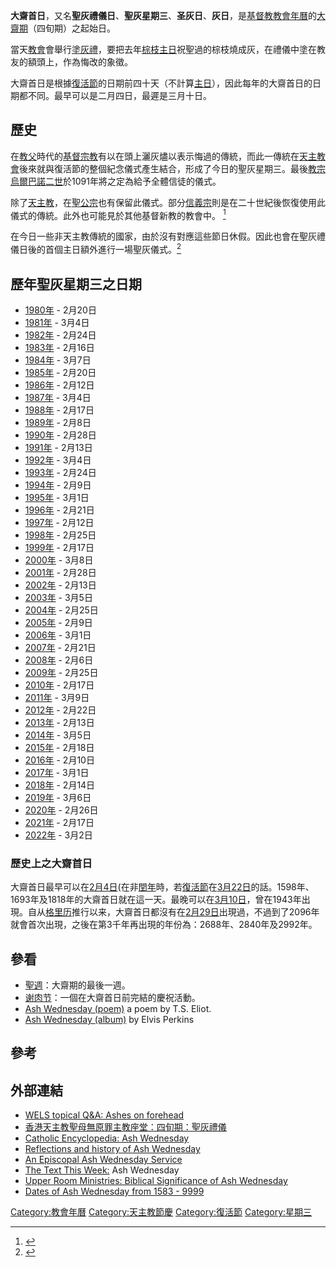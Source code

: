 {{NoteTA
|G1=Popes
}}
{{Infobox Holiday
|holiday_name  = 大齋首日
|type          = 天主教、基督教[[聖日|聖日]]
|image         = AshCross.jpg
|caption       = 在聖灰星期三，牧師或神父會用去年聖枝主日用過的棕櫚枝燒成的灰，在信眾的額上畫上十字記號。
|observedby    = 基督徒（西方教會）
|significance  = 四旬期的首日
|date          = 最早可以是二月四日，最遲是三月十日。
|date2007      = 2月21日
|date2008      = 2月6日
|date2009      = 2月25日
|date2010      = 2月17日
|date2011      = 3月9日
|date2012      = 2月22日
|date2013      = 2月13日
|date2014      = 3月5日 
|date2015      = 2月18日
|date2016      = 2月10日
|date2017      = 3月1日
|date2018      = 2月14日
|date2019      = 3月6日
|relatedto     = [[狂歡節|狂歡節]]<br />[[大齋期|大齋期]]<br />[[復活節|復活節]]
}}
{{Liturgical year}}
'''大齋首日'''，又名'''聖灰禮儀日'''、'''聖灰星期三'''、'''圣灰日'''、'''灰日'''，是[[基督教|基督教]][[教會年曆|教會年曆]]的[[大齋期|大齋期]]（四旬期）之起始日。

當天[[教會|教會]]會舉行[[塗灰禮|塗灰禮]]，要把去年[[棕枝主日|棕枝主日]]祝聖過的棕枝燒成灰，在禮儀中塗在教友的額頭上，作為悔改的象徵。

大齋首日是根據[[復活節|復活節]]的日期前四十天（不計算[[主日|主日]]），因此每年的大齋首日的日期都不同。最早可以是二月四日，最遲是三月十日。

==歷史==
在[[教父|教父]]時代的[[基督宗教|基督宗教]]有以在頭上灑灰燼以表示悔過的傳統，而此一傳統在[[天主教會|天主教會]]後來就與復活節的整個紀念儀式產生結合，形成了今日的聖灰星期三。最後[[教宗烏爾巴諾二世|教宗烏爾巴諾二世]]於1091年將之定為給予全體信徒的儀式。

除了[[天主教|天主教]]，在[[聖公宗|聖公宗]]也有保留此儀式。部分[[信義宗|信義宗]]則是在二十世紀後恢復使用此儀式的傳統。此外也可能見於其他基督新教的教會中。 <ref>{{cite news|author=梁頌恩|title=今日聖灰節 本港各宗派崇拜紀念|url=http://www.gospelherald.com.hk/news/gen-2090/%E4%BB%8A%E6%97%A5%E8%81%96%E7%81%B0%E7%AF%80%E6%9C%AC%E6%B8%AF%E5%90%84%E5%AE%97%E6%B4%BE%E5%B4%87%E6%8B%9C%E7%B4%80%E5%BF%B5|date=2012年2月22日|accessdate=2014年3月5日|archive-date=2020年12月7日|archive-url=https://web.archive.org/web/20201207053514/http://www.gospelherald.com.hk/news/gen-2090/%E4%BB%8A%E6%97%A5%E8%81%96%E7%81%B0%E7%AF%80%E6%9C%AC%E6%B8%AF%E5%90%84%E5%AE%97%E6%B4%BE%E5%B4%87%E6%8B%9C%E7%B4%80%E5%BF%B5|dead-url=no}}</ref>

在今日一些非天主教傳統的國家，由於沒有對應這些節日休假。因此也會在聖灰禮儀日後的首個主日額外進行一場聖灰儀式。<ref>{{cite web|author=張淑美|title=聖灰|url=http://www.ccreadbible.org/Members/Bona/For-Bible/column/Lent/ash|access-date=2014-03-05|archive-date=2020-09-19|archive-url=https://web.archive.org/web/20200919020038/https://www.ccreadbible.org/Members/Bona/For-Bible/column/Lent/ash|dead-url=no}}</ref>

== 歷年聖灰星期三之日期 ==
* [[1980年|1980年]] - 2月20日
* [[1981年|1981年]] - 3月4日
* [[1982年|1982年]] - 2月24日
* [[1983年|1983年]] - 2月16日
* [[1984年|1984年]] - 3月7日
* [[1985年|1985年]] - 2月20日
* [[1986年|1986年]] - 2月12日
* [[1987年|1987年]] - 3月4日
* [[1988年|1988年]] - 2月17日
* [[1989年|1989年]] - 2月8日
* [[1990年|1990年]] - 2月28日
* [[1991年|1991年]] - 2月13日
* [[1992年|1992年]] - 3月4日
* [[1993年|1993年]] - 2月24日
* [[1994年|1994年]] - 2月9日
* [[1995年|1995年]] - 3月1日
* [[1996年|1996年]] - 2月21日
* [[1997年|1997年]] - 2月12日
* [[1998年|1998年]] - 2月25日
* [[1999年|1999年]] - 2月17日
* [[2000年|2000年]] - 3月8日
* [[2001年|2001年]] - 2月28日
* [[2002年|2002年]] - 2月13日
* [[2003年|2003年]] - 3月5日
* [[2004年|2004年]] - 2月25日
* [[2005年|2005年]] - 2月9日
* [[2006年|2006年]] - 3月1日
* [[2007年|2007年]] - 2月21日
* [[2008年|2008年]] - 2月6日 
* [[2009年|2009年]] - 2月25日 
* [[2010年|2010年]] - 2月17日 
* [[2011年|2011年]] - 3月9日 
* [[2012年|2012年]] - 2月22日 
* [[2013年|2013年]] - 2月13日
* [[2014年|2014年]] - 3月5日 
* [[2015年|2015年]] - 2月18日 
* [[2016年|2016年]] - 2月10日 
* [[2017年|2017年]] - 3月1日
* [[2018年|2018年]] - 2月14日 
* [[2019年|2019年]] - 3月6日 
* [[2020年|2020年]] - 2月26日
* [[2021年|2021年]] - 2月17日
* [[2022年|2022年]] - 3月2日

=== 歷史上之大齋首日 ===

大齋首日最早可以在[[2月4日|2月4日]](在非[[閏年|閏年]]時，若[[復活節|復活節]]在[[3月22日|3月22日]]的話。1598年、1693年及1818年的大齋首日就在這一天。最晚可以在[[3月10日|3月10日]]，曾在1943年出現。自从[[格里历|格里历]]推行以来，大齋首日都沒有在[[2月29日|2月29日]]出現過，不過到了2096年就會首次出現，之後在第3千年再出現的年份為：2688年、2840年及2992年。

== 參看 ==
* [[聖週|聖週]]：大齋期的最後一週。
* [[谢肉节|谢肉节]]：一個在大齋首日前完結的慶祝活動。
* [[Ash_Wednesday_(poem)|Ash Wednesday (poem)]] a poem by T.S. Eliot.
* [[Ash_Wednesday_(album)|Ash Wednesday (album)]] by Elvis Perkins

== 參考 ==
{{reflist}}

== 外部連結 ==
*[https://wels.net/faq/ashes-on-forehead/ WELS topical Q&A: Ashes on forehead] {{Wayback|url=https://wels.net/faq/ashes-on-forehead/ |date=20201207051815 }}
* [http://cathedral.catholic.org.hk/lent/lent_ash_talk.htm 香港天主教聖母無原罪主教座堂：四旬期：聖灰禮儀] {{Wayback|url=http://cathedral.catholic.org.hk/lent/lent_ash_talk.htm |date=20200919045810 }}
* [http://www.newadvent.org/cathen/01775b.htm Catholic Encyclopedia: Ash Wednesday] {{Wayback|url=http://www.newadvent.org/cathen/01775b.htm |date=20210211012946 }}
* [https://web.archive.org/web/20190916053159/http://ash-wednesday.org/ Reflections and history of Ash Wednesday]
* [http://www.liturgies.net/Lent/AshWednesday.htm An Episcopal Ash Wednesday Service] {{Wayback|url=http://www.liturgies.net/Lent/AshWednesday.htm |date=20200629044618 }}
* [http://www.textweek.com/festivals/ash.htm The Text This Week:] {{Wayback|url=http://www.textweek.com/festivals/ash.htm |date=20201207053533 }} Ash Wednesday
* [http://www.upperroom.org/askjulian/default.asp?act=answer&itemid=39734 Upper Room Ministries: Biblical Significance of Ash Wednesday] {{Wayback|url=http://www.upperroom.org/askjulian/default.asp?act=answer&itemid=39734 |date=20110728145509 }}
* [http://aa.usno.navy.mil/data/docs/easter.html Dates of Ash Wednesday from 1583 - 9999] {{Wayback|url=http://aa.usno.navy.mil/data/docs/easter.html |date=20090201004647 }}

{{天主教会礼仪年}}
{{Authority control}}
[[Category:教會年曆|Category:教會年曆]]
[[Category:天主教節慶|Category:天主教節慶]]
[[Category:復活節|Category:復活節]]
[[Category:星期三|Category:星期三]]